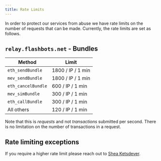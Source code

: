 ```yaml
---
title: Rate Limits
---
```


In order to protect our services from abuse we have rate limits on the number of requests that can be made. Currently, the rate limits are set as follows.

## `relay.flashbots.net` - Bundles

| Method              | Limit              |
|---------------------|--------------------|
| `eth_sendBundle`    | 1800 / IP / 1 min  |
| `mev_sendBundle`    | 1800 / IP / 1 min  |
| `eth_cancelBundle`  | 600 / IP / 1 min   |
| `mev_simBundle`     | 300 / IP / 1 min   |
| `eth_callBundle`    | 300 / IP / 1 min   |
| All others          | 120 / IP / 1 min   |

Note that this is _requests_ and not _transactions_ submitted per second. There is no limitation on the number of transactions in a request.

## Rate limiting exceptions

If you require a higher rate limit please reach out to [Shea Ketsdever](https://twitter.com/SheaKetsdever).
